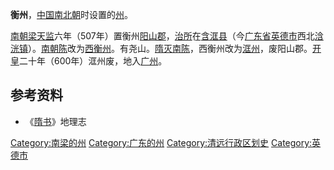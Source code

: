 '''衡州'''，[[中国|中国]][[南北朝|南北朝]]时设置的[[州|州]]。

[[梁_(南朝)|南朝梁]][[天监|天监]]六年（507年）置衡州[[阳山郡|阳山郡]]，[[治所|治所]]在[[含洭县|含洭县]]（今[[广东省|广东省]][[英德市|英德市]]西北[[浛洸镇|浛洸镇]]）。[[南朝陈|南朝陈]]改为[[西衡州|西衡州]]。有尧山。[[隋灭南陈|隋灭南陈]]，西衡州改为[[洭州|洭州]]，废阳山郡。[[开皇|开皇]]二十年（600年）洭州废，地入[[广州_(古代)|广州]]。

==参考资料==
*《[[隋书|隋书]]》地理志

{{南北朝行政区划小作品}}
[[Category:南梁的州|Category:南梁的州]] 
[[Category:广东的州|Category:广东的州]]
[[Category:清远行政区划史|Category:清远行政区划史]]
[[Category:英德市|Category:英德市]]